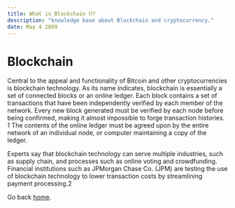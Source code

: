 ```yaml
---
title: What is Blockchain ⛓️?
description: "knowledge base about Blockchain and cryptocurrency."
date: May 4 2009
---
```

# Blockchain 
Central to the appeal and functionality of Bitcoin and other cryptocurrencies is blockchain technology. As its name indicates, blockchain is essentially a set of connected blocks or an online ledger. Each block contains a set of transactions that have been independently verified by each member of the network. Every new block generated must be verified by each node before being confirmed, making it almost impossible to forge transaction histories.
1 The contents of the online ledger must be agreed upon by the entire network of an individual node, or computer maintaining a copy of the ledger.

Experts say that blockchain technology can serve multiple industries, such as supply chain, and processes such as online voting and crowdfunding. Financial institutions such as JPMorgan Chase Co. (JPM) are testing the use of blockchain technology to lower transaction costs by streamlining payment processing.2

Go back [home](/).
